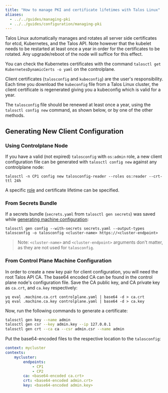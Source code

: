```yaml
---
title: "How to manage PKI and certificate lifetimes with Talos Linux"
aliases:
  - ../../guides/managing-pki
  - ../../guides/configuration/managing-pki
---
```


Talos Linux automatically manages and rotates all server side certificates for etcd, Kubernetes, and the Talos API.
Note however that the kubelet needs to be restarted at least once a year in order for the certificates to be rotated.
Any upgrade/reboot of the node will suffice for this effect.

You can check the Kubernetes certificates with the command `talosctl get KubernetesDynamicCerts -o yaml` on the controlplane.

Client certificates (`talosconfig` and `kubeconfig`) are the user's responsibility.
Each time you download the `kubeconfig` file from a Talos Linux cluster, the client certificate is regenerated giving you a kubeconfig which is valid for a year.

The `talosconfig` file should be renewed at least once a year, using the `talosctl config new` command, as shown below, or by one of the other methods.

## Generating New Client Configuration

### Using Controlplane Node

If you have a valid (not expired) `talosconfig` with `os:admin` role,
a new client configuration file can be generated with `talosctl config new` against
any controlplane node:

```shell
talosctl -n CP1 config new talosconfig-reader --roles os:reader --crt-ttl 24h
```

A specific [role](./rbac) and certificate lifetime can be specified.

### From Secrets Bundle

If a secrets bundle (`secrets.yaml` from `talosctl gen secrets`) was saved while
[generating machine configuration](../../introduction/getting-started/#configure-talos):

```shell
talosctl gen config --with-secrets secrets.yaml --output-types talosconfig -o talosconfig <cluster-name> https://<cluster-endpoint>
```

> Note: `<cluster-name>` and `<cluster-endpoint>` arguments don't matter, as they are not used for `talosconfig`.

### From Control Plane Machine Configuration

In order to create a new key pair for client configuration, you will need the root Talos API CA.
The base64 encoded CA can be found in the control plane node's configuration file.
Save the CA public key, and CA private key as `ca.crt`, and `ca.key` respectively:

```shell
yq eval .machine.ca.crt controlplane.yaml | base64 -d > ca.crt
yq eval .machine.ca.key controlplane.yaml | base64 -d > ca.key
```

Now, run the following commands to generate a certificate:

```bash
talosctl gen key --name admin
talosctl gen csr --key admin.key --ip 127.0.0.1
talosctl gen crt --ca ca --csr admin.csr --name admin
```

Put the base64-encoded files to the respective location to the `talosconfig`:

```yaml
context: mycluster
contexts:
    mycluster:
        endpoints:
            - CP1
            - CP2
        ca: <base64-encoded ca.crt>
        crt: <base64-encoded admin.crt>
        key: <base64-encoded admin.key>
```
